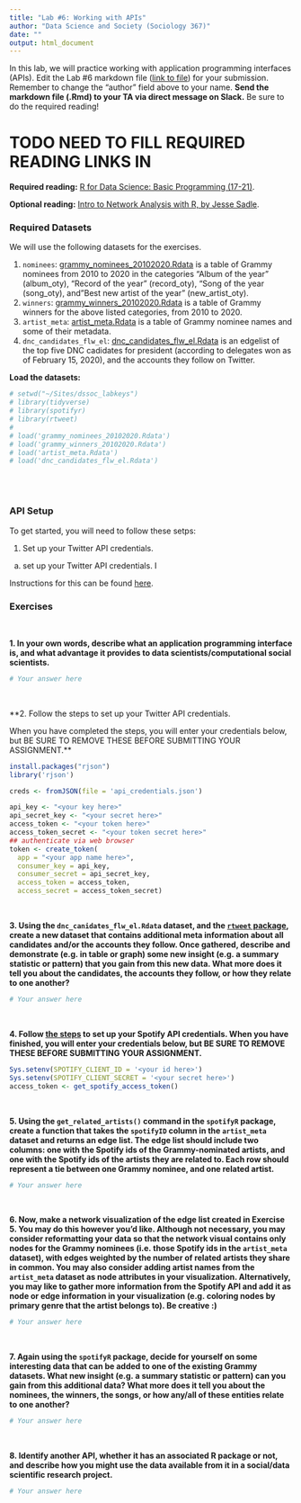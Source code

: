```yaml
---
title: "Lab #6: Working with APIs"
author: "Data Science and Society (Sociology 367)"
date: ""
output: html_document
---
```



In this lab, we will practice working with application programming interfaces (APIs). Edit the Lab #6 markdown file ([link to file](https://github.com/dssoc/dssoc.github.io/raw/master/assignments/Lab_6.Rmd)) for your submission. Remember to change the "author" field above to your name. **Send the markdown file (.Rmd) to your TA via direct message on Slack.** Be sure to do the required reading!

# TODO NEED TO FILL REQUIRED READING LINKS IN

**Required reading:** [R for Data Science: Basic Programming (17-21)](https://r4ds.had.co.nz/program-intro.html).

**Optional reading:** [Intro to Network Analysis with R, by Jesse Sadle](https://www.jessesadler.com/post/network-analysis-with-r/).



### Required Datasets

We will use the following datasets for the exercises.

(1) `nominees`: [grammy_nominees_20102020.Rdata](https://github.com/dssoc/dssoc.github.io/raw/master/datasets/grammy_nominees_20102020.Rdata) is a table of Grammy nominees from 2010 to 2020 in the categories "Album of the year" (album_oty), "Record of the year" (record_oty), "Song of the year (song_oty), and "Best new artist of the year" (new_artist_oty).
(2) `winners`: [grammy_winners_20102020.Rdata](https://github.com/dssoc/dssoc.github.io/raw/master/datasets/grammy_winners_20102020.Rdata) is a table of Grammy winners for the above listed categories, from 2010 to 2020.
(3) `artist_meta`: [artist_meta.Rdata](https://github.com/dssoc/dssoc.github.io/raw/master/datasets/artist_meta.Rdata) is a table of Grammy nominee names and some of their metadata.
(4) `dnc_candidates_flw_el`: [dnc_candidates_flw_el.Rdata](https://github.com/dssoc/dssoc.github.io/raw/master/datasets/dnc_candidates_flw_el.Rdata) is an edgelist of the top five DNC cadidates for president (according to delegates won as of February 15, 2020), and the accounts they follow on Twitter.


**Load the datasets:**
```r
# setwd("~/Sites/dssoc_labkeys")
# library(tidyverse)
# library(spotifyr)
# library(rtweet)
# 
# load('grammy_nominees_20102020.Rdata')
# load('grammy_winners_20102020.Rdata')
# load('artist_meta.Rdata')
# load('dnc_candidates_flw_el.Rdata')
```
<br/><br/>


### API Setup

To get started, you will need to follow these setps:

1. Set up your Twitter API credentials.

(a) set up your Twitter API credentials. I


Instructions for this can be found [here](https://cran.r-project.org/web/packages/rtweet/vignettes/auth.html).





### Exercises
<br/>

**1. In your own words, describe what an application programming interface is, and what advantage it provides to data scientists/computational social scientists.**

```r
# Your answer here
```
<br/>

**2. Follow the steps to set up your Twitter API credentials. 

When you have completed the steps, you will enter your credentials below, but BE SURE TO REMOVE THESE BEFORE SUBMITTING YOUR ASSIGNMENT.**
```r
install.packages("rjson")
library('rjson')

creds <- fromJSON(file = 'api_credentials.json')

api_key <- "<your key here>"
api_secret_key <- "<your secret here>"
access_token <- "<your token here>"
access_token_secret <- "<your token secret here>"
## authenticate via web browser
token <- create_token(
  app = "<your app name here>",
  consumer_key = api_key,
  consumer_secret = api_secret_key,
  access_token = access_token,
  access_secret = access_token_secret)
```
<br/>

**3. Using the `dnc_canidates_flw_el.Rdata` dataset, and the [`rtweet` package](https://cloud.r-project.org/web/packages/rtweet/rtweet.pdf), create a new dataset that contains additional meta information about all candidates and/or the accounts they follow. Once gathered, describe and demonstrate (e.g. in table or graph) some new insight (e.g. a summary statistic or pattern) that you gain from this new data. What more does it tell you about the candidates, the accounts they follow, or how they relate to one another?**
```r
# Your answer here
```
<br/>

**4. Follow [the steps](https://github.com/charlie86/spotifyr) to set up your Spotify API credentials. When you have finished, you will enter your credentials below, but BE SURE TO REMOVE THESE BEFORE SUBMITTING YOUR ASSIGNMENT.**
```r
Sys.setenv(SPOTIFY_CLIENT_ID = '<your id here>')
Sys.setenv(SPOTIFY_CLIENT_SECRET = '<your secret here>')
access_token <- get_spotify_access_token()
```
<br/>

**5. Using the `get_related_artists()` command in the `spotifyR` package, create a function that takes the `spotifyID` column in the `artist_meta` dataset and returns an edge list. The edge list should include two columns: one with the Spotify ids of the Grammy-nominated artists, and one with the Spotify ids of the artists they are related to. Each row should represent a tie between one Grammy nominee, and one related artist.**
```r
# Your answer here
```
<br/>

**6. Now, make a network visualization of the edge list created in Exercise 5. You may do this however you'd like. Although not necessary, you may consider reformatting your data so that the network visual contains only nodes for the Grammy nominees (i.e. those Spotify ids in the `artist_meta` dataset), with edges weighted by the number of related artists they share in common. You may also consider adding artist names from the `artist_meta` dataset as node attributes in your visualization. Alternatively, you may like to gather more information from the Spotify API and add it as node or edge information in your visualization (e.g. coloring nodes by primary genre that the artist belongs to). Be creative :)**
```r
# Your answer here
```
<br/>


**7. Again using the `spotifyR` package, decide for yourself on some interesting data that can be added to one of the existing Grammy datasets. What new insight (e.g. a summary statistic or pattern) can you gain from this additional data? What more does it tell you about the nominees, the winners, the songs, or how any/all of these entities relate to one another?**
```r
# Your answer here
```
<br/>

**8. Identify another API, whether it has an associated R package or not, and describe how you might use the data available from it in a social/data scientific research project.**
```r
# Your answer here
```

